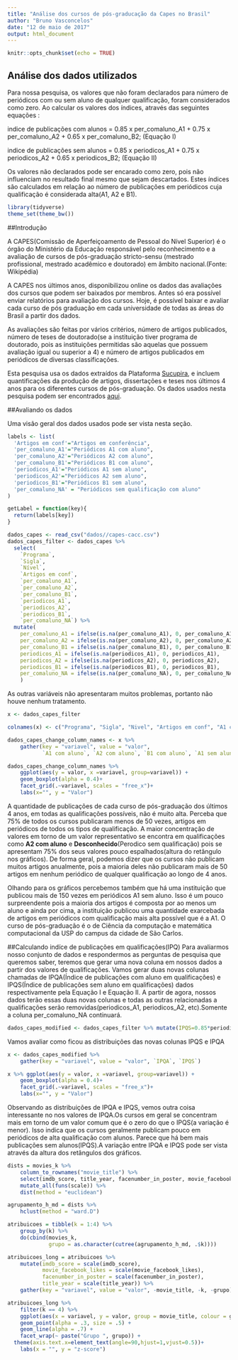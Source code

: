 ```yaml
---
title: "Análise dos cursos de pós-graducação da Capes no Brasil"
author: "Bruno Vasconcelos"
date: "12 de maio de 2017"
output: html_document
---
```


```r
knitr::opts_chunk$set(echo = TRUE)
```

## Análise dos dados utilizados

Para nossa pesquisa, os valores que não foram declarados para número de periódicos com ou sem aluno de qualquer qualificação, foram considerados como zero. Ao calcular os valores dos índices, através das seguintes equações :

indice de publicações com alunos = 0.85 x per_comaluno_A1 + 0.75 x per_comaluno_A2 + 0.65 x per_comaluno_B2; (Equação I)

indice de publicações sem alunos = 0.85 x periodicos_A1 + 0.75 x periodicos_A2 + 0.65 x periodicos_B2; (Equação II)

Os valores não declarados pode ser encarado como zero, pois não influenciam no resultado final mesmo que sejam descartados. Estes índices são calculados em relação ao número de publicações em periódicos cuja qualificação é considerada alta(A1, A2 e B1).

```r
library(tidyverse)
theme_set(theme_bw())
```

##Introdução

A CAPES(Comissão de Aperfeiçoamento de Pessoal do Nível Superior) é o órgão do Ministério da Educação responsável pelo reconhecimento e a avaliação de cursos de pós-graduação stricto-sensu (mestrado profissional, mestrado acadêmico e doutorado) em âmbito nacional.(Fonte: Wikipédia)

A CAPES nos últimos anos, disponibilizou online os dados das avaliações dos cursos que podem ser baixados por membros. Antes só era possível enviar relatórios para avaliação dos cursos. Hoje, é possível baixar e avaliar cada curso de pós graduação em cada universidade de todas as áreas do Brasil a partir dos dados.

As avaliações são feitas por vários critérios, número de artigos publicados, número de teses de doutorado(se a instituição tiver programa de doutorado, pois as instituições permitidas são aquelas que possuem avaliação igual ou superior a 4) e número de artigos publicados em periódicos de diversas classificações.

Esta pesquisa usa os dados extraídos da Plataforma [Sucupira](https://sucupira.capes.gov.br/sucupira/public/index.xhtml), e incluem quantificações da produção de artigos, dissertações e teses nos últimos 4 anos para os diferentes cursos de pós-graduação. Os dados usados nesta pesquisa podem ser encontrados [aqui](https://drive.google.com/file/d/0B1XaBFxg5n5OdEJMYXd0N3Nub0k/view?usp=sharing).


##Avaliando os dados

Uma visão geral dos dados usados pode ser vista nesta seção.


```r
labels <- list(
  'Artigos em conf'="Artigos em conferência",
  'per_comaluno_A1'="Periódicos A1 com aluno",
  'per_comaluno_A2'="Periódicos A2 com aluno",
  'per_comaluno_B1'="Periódicos B1 com aluno",
  'periodicos_A1'="Periódicos A1 sem aluno",
  'periodicos_A2'="Periódicos A2 sem aluno",
  'periodicos_B1'="Periódicos B1 sem aluno",
  'per_comaluno_NA' = "Periódicos sem qualificação com aluno"
)

getLabel = function(key){
  return(labels[key])
}

dados_capes <- read_csv("dados//capes-cacc.csv")
dados_capes_filter <- dados_capes %>% 
  select(
    `Programa`, 
    `Sigla`, 
    `Nível`,
    `Artigos em conf`, 
    `per_comaluno_A1`, 
    `per_comaluno_A2`, 
    `per_comaluno_B1`, 
    `periodicos_A1`, 
    `periodicos_A2`, 
    `periodicos_B1`, 
    `per_comaluno_NA`) %>% 
  mutate(
    per_comaluno_A1 = ifelse(is.na(per_comaluno_A1), 0, per_comaluno_A1),
    per_comaluno_A2 = ifelse(is.na(per_comaluno_A2), 0, per_comaluno_A2),
    per_comaluno_B1 = ifelse(is.na(per_comaluno_B1), 0, per_comaluno_B1),
    periodicos_A1 = ifelse(is.na(periodicos_A1), 0, periodicos_A1),
    periodicos_A2 = ifelse(is.na(periodicos_A2), 0, periodicos_A2),
    periodicos_B1 = ifelse(is.na(periodicos_B1), 0, periodicos_B1),
    per_comaluno_NA = ifelse(is.na(per_comaluno_NA), 0, per_comaluno_NA)
    )
```
As outras variáveis não apresentaram muitos problemas, portanto não houve nenhum tratamento.


<!-- Mostrar distribuição dos periódicos -->
```r

x <- dados_capes_filter

colnames(x) <- c("Programa", "Sigla", "Nivel", "Artigos em conf", "A1 com aluno", "A2 com aluno", "B1 com aluno", "A1 sem aluno", "A2 sem aluno", "B1 sem aluno", "Desconhec.")

dados_capes_change_column_names <- x %>%
    gather(key = "variavel", value = "valor", 
           `A1 com aluno`, `A2 com aluno`, `B1 com aluno`, `A1 sem aluno`, `A2 sem aluno`, `B1 sem aluno`, `Desconhec.`) 

dados_capes_change_column_names %>% 
    ggplot(aes(y = valor, x =variavel, group=variavel)) +
    geom_boxplot(alpha = 0.4)+
    facet_grid(.~variavel, scales = "free_x")+
    labs(x="", y = "Valor")

```
  A quantidade de publicações de cada curso de pós-graduação dos últimos 4 anos, em todas as qualificações possíveis, não é muito alta. Perceba que 75% de todos os cursos publicaram menos de 50 vezes, artigos em periódicos de todos os tipos de qualificação. A maior concentração de valores em torno de um valor representativo se encontra em qualificações como **A2 com aluno** e **Desconhecido**(Perodico sem qualificação) pois se apresentam 75% dos seus valores pouco espalhados(altura do retângulo nos gráficos). De forma geral, podemos dizer que os cursos não publicam muitos artigos anualmente, pois a maioria deles não publicaram mais de 50 artigos em nenhum periódico de qualquer qualificação ao longo de 4 anos.


  Olhando para os gráficos percebemos também que há uma instituição que publicou mais de 150 vezes em periódicos A1 sem aluno. Isso é um pouco surpreendente pois a maioria dos artigos é composta por ao menos um aluno e ainda por cima, a instituição publicou uma quantidade exarcebada de artigos em periódicos com qualificação mais alta possível que é a A1. O curso de pós-graduação é o de Ciência da computação e matemática computacional da USP do campus da cidade de São Carlos.

##Calculando indíce de publicações em qualificações(IPQ) 
Para avaliarmos nosso conjunto de dados e respondermos as perguntas de pesquisa que queremos saber, teremos que gerar uma nova coluna em nossos dados a partir dos valores de qualificações. Vamos gerar duas novas colunas chamadas de IPQA(Índice de publicações com aluno em qualificações) e IPQS(Índice de publicações sem aluno em qualificações) dados respectivamente pela Equação I e Equação II. A partir de agora, nossos dados terão essas duas novas colunas e todas as outras relacionadas a qualificações serão removidas(periodicos_A1, periodicos_A2, etc).Somente a coluna per_comaluno_NA continuará.

```r

dados_capes_modified <- dados_capes_filter %>% mutate(IPQS=0.85*periodicos_A1 + 0.75*periodicos_A2+ 0.65*periodicos_B1, IPQA=0.85*per_comaluno_A1 + 0.75 * per_comaluno_A2 + 0.65 * per_comaluno_B1) %>%select(-periodicos_A1, -periodicos_A2, -periodicos_B1,-per_comaluno_A1, -per_comaluno_A2, -per_comaluno_B1 )

```

Vamos avaliar como ficou as distribuições das novas colunas IPQS e IPQA

```r

x <- dados_capes_modified %>%
    gather(key = "variavel", value = "valor", `IPQA`, `IPQS`) 

x %>% ggplot(aes(y = valor, x =variavel, group=variavel)) +
    geom_boxplot(alpha = 0.4)+
    facet_grid(.~variavel, scales = "free_x")+
    labs(x="", y = "Valor")

```

Observando as distribuições de IPQA e IPQS, vemos outra coisa interessante no nos valores de IPQA.Os cursos em geral se concentram mais em torno de um valor comum que é o zero do que o IPQS(a variação é menor). Isso indica que os cursos geralmente publicam pouco em periódicos de alta qualificação com alunos. Parece que há bem mais publicações sem alunos(IPQS).A variação entre IPQA e IPQS pode ser vista através da altura dos retângulos dos gráficos.

```r

dists = movies_k %>% 
    column_to_rownames("movie_title") %>%
    select(imdb_score, title_year, facenumber_in_poster, movie_facebook_likes) %>%
    mutate_all(funs(scale)) %>% 
    dist(method = "euclidean")

agrupamento_h_md = dists %>% 
    hclust(method = "ward.D")

atribuicoes = tibble(k = 1:4) %>% 
    group_by(k) %>% 
    do(cbind(movies_k, 
             grupo = as.character(cutree(agrupamento_h_md, .$k)))) 

atribuicoes_long = atribuicoes %>%
    mutate(imdb_score = scale(imdb_score), 
           movie_facebook_likes = scale(movie_facebook_likes), 
           facenumber_in_poster = scale(facenumber_in_poster), 
           title_year = scale(title_year)) %>% 
    gather(key = "variavel", value = "valor", -movie_title, -k, -grupo)

atribuicoes_long %>% 
    filter(k == 4) %>%
    ggplot(aes(x = variavel, y = valor, group = movie_title, colour = grupo)) + 
    geom_point(alpha = .3, size = .5) + 
    geom_line(alpha = .7) + 
    facet_wrap(~ paste("Grupo ", grupo)) + 
  theme(axis.text.x=element_text(angle=90,hjust=1,vjust=0.5))+
    labs(x = "", y = "z-score")
```
